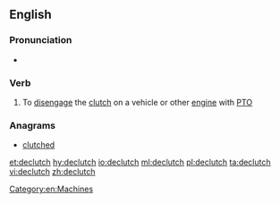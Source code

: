 ==English==

===Pronunciation===
* {{a|UK}} {{IPA|/diːˈklʌtʃ/|/diːˈklʊtʃ/}}

===Verb===
{{en-verb|declutch|es}}

# To [[disengage]] the [[clutch]] on a vehicle or other [[engine]] with [[PTO]]

===Anagrams===
* [[clutched#English|clutched]]

[[Category:en:Machines]]

[[et:declutch]]
[[hy:declutch]]
[[io:declutch]]
[[ml:declutch]]
[[pl:declutch]]
[[ta:declutch]]
[[vi:declutch]]
[[zh:declutch]]